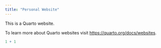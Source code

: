 ```yaml
---
title: "Personal Website"
---
```


This is a Quarto website.

To learn more about Quarto websites visit <https://quarto.org/docs/websites>.

```r
1 + 1
```
